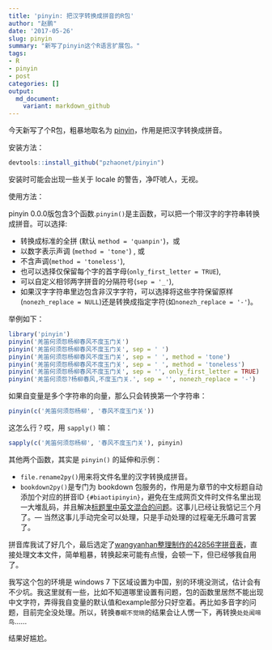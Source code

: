 ```yaml
---
title: 'pinyin: 把汉字转换成拼音的R包'
author: "赵鹏"
date: '2017-05-26'
slug: pinyin
summary: "新写了pinyin这个R语言扩展包。"
tags:
- R
- pinyin
- post
categories: []
output:
  md_document:
    variant: markdown_github
---
```


今天新写了个R包，粗暴地取名为 [pinyin](https://github.com/pzhaonet/pinyin/)，作用是把汉字转换成拼音。

安装方法：

```r
devtools::install_github("pzhaonet/pinyin")
```
安装时可能会出现一些关于 locale 的警告，净吓唬人，无视。

使用方法：

pinyin 0.0.0版包含3个函数.`pinyin()`是主函数，可以把一个带汉字的字符串转换成拼音。可以选择:

- 转换成标准的全拼 (默认 `method = 'quanpin'`)，或
- 以数字表示声调 (`method = 'tone'`) , 或
- 不含声调(`method = 'toneless'`),
- 也可以选择仅保留每个字的首字母(`only_first_letter = TRUE`),
- 可以自定义相邻两字拼音的分隔符号(`sep = '_'`),
- 如果汉字字符串里边包含非汉字字符，可以选择将这些字符保留原样(`nonezh_replace = NULL`)还是转换成指定字符(如`nonezh_replace = '-'`)。

举例如下：

```r
library('pinyin')
pinyin('羌笛何须怨杨柳春风不度玉门关')
pinyin('羌笛何须怨杨柳春风不度玉门关', sep = ' ')
pinyin('羌笛何须怨杨柳春风不度玉门关', sep = ' ', method = 'tone')
pinyin('羌笛何须怨杨柳春风不度玉门关', sep = ' ', method = 'toneless')
pinyin('羌笛何须怨杨柳春风不度玉门关', sep = '', only_first_letter = TRUE)
pinyin('羌笛何须怨?杨柳春风,不度玉门关.', sep = '', nonezh_replace = '-')
```

如果自变量是多个字符串的向量，那么只会转换第一个字符串：

```r
pinyin(c('羌笛何须怨杨柳', '春风不度玉门关'))
```

这怎么行？哎，用 `sapply()` 嘛：

```r
sapply(c('羌笛何须怨杨柳', '春风不度玉门关'), pinyin)
```


其他两个函数，其实是 `pinyin()` 的延伸和示例：

- `file.rename2py()`用来将文件名里的汉字转换成拼音。
- `bookdown2py()`是专门为 bookdown 包服务的，作用是为章节的中文标题自动添加个对应的拼音ID `{#biaotipinyin}`，避免在生成网页文件时文件名里出现一大堆乱码，并且解决[标题里中英文混合的问题](https://disqus.com/home/discussion/yihui/_yihui_xie_679/#comment-3175332429)。这事儿已经让我惦记三个月了。--- 当然这事儿手动完全可以处理，只是手动处理的过程毫无乐趣可言罢了。


拼音库我试了好几个，最后选定了[wangyanhan整理制作的42856字拼音表](http://bbs.unispim.com/forum.php?mod=viewthread&tid=31644)，直接处理文本文件，简单粗暴，转换起来可能有点慢，会顿一下，但已经够我自用了。

我写这个包的环境是 windows 7 下区域设置为中国，别的环境没测试，估计会有不少坑。我这里就有一些，比如不知道哪里设置有问题，包的函数里居然不能出现中文字符，弄得我自变量的默认值和example部分只好空着。再比如多音字的问题，目前完全没处理。所以，转换`春眠不觉晓`的结果会让人愣一下，再转换`处处闻啼鸟`……

结果好尴尬。
